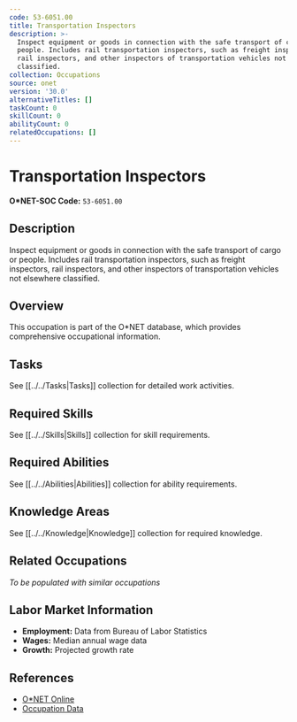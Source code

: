 ```yaml
---
code: 53-6051.00
title: Transportation Inspectors
description: >-
  Inspect equipment or goods in connection with the safe transport of cargo or
  people. Includes rail transportation inspectors, such as freight inspectors,
  rail inspectors, and other inspectors of transportation vehicles not elsewhere
  classified.
collection: Occupations
source: onet
version: '30.0'
alternativeTitles: []
taskCount: 0
skillCount: 0
abilityCount: 0
relatedOccupations: []
---
```

# Transportation Inspectors

**O*NET-SOC Code:** `53-6051.00`

## Description

Inspect equipment or goods in connection with the safe transport of cargo or people. Includes rail transportation inspectors, such as freight inspectors, rail inspectors, and other inspectors of transportation vehicles not elsewhere classified.

## Overview

This occupation is part of the O*NET database, which provides comprehensive occupational information.

## Tasks

See [[../../Tasks|Tasks]] collection for detailed work activities.

## Required Skills

See [[../../Skills|Skills]] collection for skill requirements.

## Required Abilities

See [[../../Abilities|Abilities]] collection for ability requirements.

## Knowledge Areas

See [[../../Knowledge|Knowledge]] collection for required knowledge.

## Related Occupations

*To be populated with similar occupations*

## Labor Market Information

- **Employment:** Data from Bureau of Labor Statistics
- **Wages:** Median annual wage data
- **Growth:** Projected growth rate

## References

- [O*NET Online](https://www.onetonline.org/link/summary/53-6051.00)
- [Occupation Data](https://www.onetcenter.org/)
